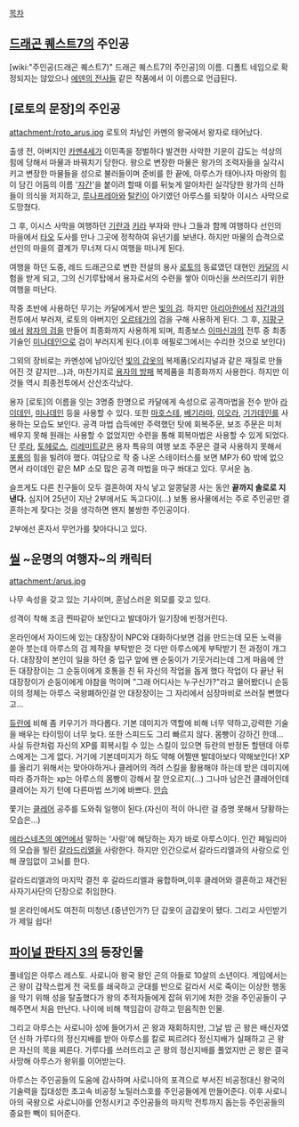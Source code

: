 [[목차]]

== [[드래곤 퀘스트7]]의 주인공 ==
[wiki:"주인공(드래곤 퀘스트7)" 드래곤 퀘스트7의 주인공]의 이름. 디폴트 네임으로 확정되지는 않았으나 [[에덴의 전사들]] 같은 작품에서 이 이름으로 언급된다.

== [로토의 문장]의 주인공 ==
attachment:/roto_arus.jpg
로토의 차남인 카멘의 왕국에서 왕자로 태어났다.

출생 전, 아버지인 [[카멘4세]]가 이민족을 정벌하다 발견한 사악한 기운이 감도는 석상의 힘에 당해서 마물과 바꿔치기 당한다. 왕으로 변장한 마물은 왕가의 조력자들을 실각시키고 변장한 마물들을 성으로 불러들이며 준비를 한 끝에, 아루스가 태어나자 마왕의 힘이 담긴 어둠의 이름 '[[쟈간]]'을 붙이려 할때 이를 뒤늦게 알아차린 실각당한 왕가의 신하들이 의식을 저지하고, [[루나프레아]]와 [[탈킨]]이 아기였던 아루스를 되찾아 이시스 사막으로 도망쳤다. 

그 후, 이시스 사막을 여행하던 [[기란]]과 [[키라]] 부자와 만나 그들과 함께 여행하다 선인의 마을에서 [[타오]] 도사를 만나 그곳에 정착하여 유년기를 보낸다. 하지만 마물의 습격으로 선인의 마을의 결계가 무너져 다시 여행을 떠나게 된다.

여행을 하던 도중, 레드 드래곤으로 변한 전설의 용사 [[로토]]의 동료였던 대현인 [[카달]]의 시험을 받게 되고, 그의 신기루탑에서 용자로서의 수련을 쌓아 이마신을 쓰러뜨리기 위한 여행을 떠난다.

작중 초반에 사용하던 무기는 카달에게서 받은 [[빛의 검]]. 하지만 [[아리아한]]에서 [[쟈간]]과의 전투에서 부러져, 로토의 아버지인 [[오르테가]]의 검을 구해 사용하게 된다. 그 후, [[지팡구]]에서 [[왕자의 검]]을 만들어 최종화까지 사용하게 되며, 최종보스 [[이마신]]과의 전투 중 최종 기술인 [[미나데인]]으로 검이 부러지게 된다.(이후 에필로그에서는 수리한 것으로 보인다)

그외의 장비로는 카멘성에 남아있던 [[빛의 갑옷]]의 복제품(오리지널과 같은 재질로 만들어진 것 같지만...)과, 마찬가지로 [[용자의 방패]] 복제품을 최종화까지 사용한다. 하지만 이것들 역시 최종전투에서 산산조각났다.

용자 [로토]의 이름을 잇는 3명중 한명으로 카달에게 속성으로 공격마법을 전수 받아 [[라이데인]], [[미나데인]] 등을 사용할 수 있다. 또한 [[마호스테]], [[베기라마]], [[이오라]], [[기가데인]]를 사용하는 모습도 보인다. 공격 마법 습득에만 주력했던 탓에 회복주문, 보조 주문은 미처 배우지 못해 원래는 사용할 수 없었지만 수련을 통해 회복마법은 사용할 수 있게 되었다. 단 [[루라]], [[토헤로스]], [[리레미트]]같은 용자 특유의 여행 보조 주문은 결국 사용하지 못해서 [[포롱]]의 힘을 빌려야 했다. 여담으로 작 중 나온 스테이터스를 보면 MP가 60 밖에 없으면서 라이데인 같은 MP 소모 많은 공격 마법을 마구 쏴대고 있다. 무서운 놈.

슬프게도 다른 친구들이 모두 결혼하여 자식 낳고 알콩달콩 사는 동안 '''끝까지 솔로로 지낸다.''' 심지어 25년이 지난 2부에서도 독고다이(...) 보통 용사물에서는 주로 주인공만 결혼하는게 잦다는 것을 생각하면 왠지 불쌍한 주인공이다.

2부에선 혼자서 무언가를 찾아다니고 있다.

== [[씰]] ~운명의 여행자~의 캐릭터 ==
attachment:/arus.jpg

나무 속성을 갖고 있는 기사이며, 훈남스러운 외모를 갖고 있다.

성격이 착해 조금 찐따같아 보인다고 발데아가 일기장에 빈정거린다.

온라인에서 자이드에 있는 대장장이 NPC와 대화하다보면 검을 만드는데 모든 노력을 쏟아 붓는데 아루스의 검 제작을 부탁받은 것 다만 아루스에게 부탁받기 전 과정이 개그다. 대장장이 본인이 일을 하던 중 입구 앞에 왠 순둥이가 기웃거리는데 그게 마음에 안든 대장장이는 그 순둥이에게 호통을 친 뒤 자신의 작업을 돕게 했다 작업이 다 끝난 뒤 대장장이가 순둥이에게 야참을 먹이며 "그래 어디사는 누구신가?"라고 물어봤더니 순둥이의 정체는 아루스 국왕폐하인걸 안 대장장이는 그 자리에서 심장마비로 쓰러질 뻔했다고...

[[듀란]]에 비해 좀 키우기가 까다롭다. 
기본 데미지가 역할에 비해 너무 약하고,강력한 기술을 배우는 타이밍이 너무 늦다.
또한 스피드도 그리 빠르지 않다. 몸빵이 강하긴 한데...사실 듀란처럼 자신의 XP를 회복시킬 수 있는 스킬이 있으면 듀란의 반정돈 할텐데 아루스에게는 그게 없다. 거기에 기본데미지가 하도 약해 어쩔땐 발데아보다 약해보인다! XP를 올리기 위해서는 맞아야하거나 클레어의 격려 스킬을 활용해야 하는데 받은 데미지에 따라 증가하는 xp는 아루스의 몸빵이 강해서 잘 안오르지(...) 그나마 남은건 클레어인데 클레어는 자기 턴에 다른마법 쓰기에 바쁘다. [[안습]]

쫓기는 [[클레어]] 공주를 도와줘 일행이 된다.(자신이 적이 아니란 걸 증명 못해서 당황하는 모습은...) 

[[에라스네츠의 예언]]에서 말하는 '사랑'에 해당하는 자가 바로 아루스이다. 인간 페일리아의 모습을 빌린 [[갈라드리엘]]을 사랑한다. 하지만 인간으로서 갈라드리엘과의 사랑으로 인해 끊임없이 고뇌를 한다.

갈라드리엘과의 마지막 결전 후 갈라드리엘과 융합하며,이후 클레어와 결혼하고 재건된 사자기사단의 단장으로 취임한다.

씰 온라인에서도 여전히 미청년.(중년인가?) 단 갑옷이 금갑옷이 됐다. 그리고 사인받기가 제일 쉽다!

== [[파이널 판타지 3]]의 등장인물 ==
풀네임은 아루스 레스토. 사로니아 왕국 왕인 곤의 아들로 10살의 소년이다. 게임에서는 곤 왕이 갑작스럽게 전 국토를 쇄국하고 군대를 반으로 갈라서 서로 죽이는 이상한 행동을 막기 위해 성을 탈출했다가 왕의 추적자들에게 잡혀 위기에 처한 것을 주인공들이 구해주면서 처음 만난다. 나이에 비해 책임감이 강하고 믿음직한 인물.

그리고 아루스는 사로니아 성에 들어가서 곤 왕과 재회하지만, 그날 밤 곤 왕은 배신자였던 신하 가루다의 정신지배를 받아 아루스를 칼로 찌르려다 정신지배가 실패하고 곤 왕은 자신의 목을 찌른다. 가루다를 쓰러뜨리고 곤 왕의 정신지배를 풀었지만 곤 왕은 결국 사망해 아루스가 왕위를 이어받는다.

아루스는 주인공들의 도움에 감사하며 사로니아의 포격으로 부서진 비공정대신 왕국의 기술력을 집대성한 초고속 비공정 노틸러스호를 주인공들에게 만들어준다. 이후 사로니아의 국왕으로 사로니아를 안정시키고 주인공들의 마지막 전투까지 돕는등 주인공들의 중요한 빽이 되어준다.
